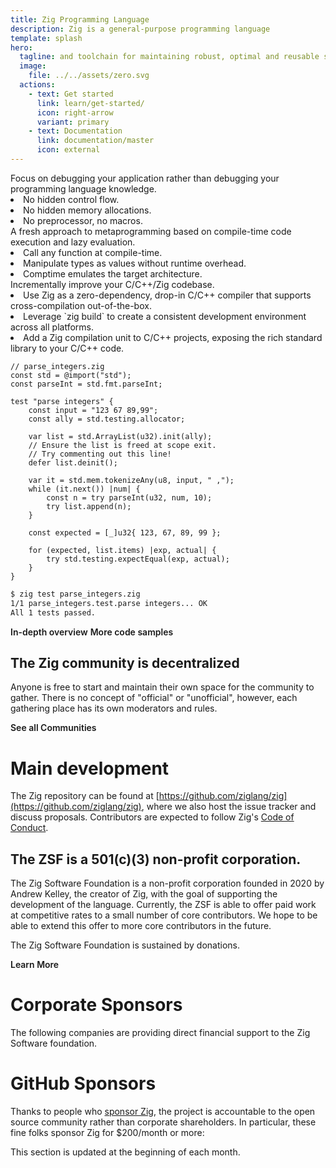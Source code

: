 ```yaml
---
title: Zig Programming Language
description: Zig is a general-purpose programming language
template: splash
hero:
  tagline: and toolchain for maintaining robust, optimal and reusable software.
  image:
    file: ../../assets/zero.svg
  actions:
    - text: Get started
      link: learn/get-started/
      icon: right-arrow
      variant: primary
    - text: Documentation
      link: documentation/master
      icon: external
---
```


<CardGrid>
<article>
  <Card title="⚡ A Simple Language" icon="star">
    Focus on debugging your application rather than debugging your programming language knowledge.
    <li> No hidden control flow.</li>
    <li> No hidden memory allocations.</li>
    <li> No preprocessor, no macros.</li>
  </Card>
  <Card title="⚡ Comptime" icon="star">
    A fresh approach to metaprogramming based on compile-time code execution and lazy evaluation.
    <li> Call any function at compile-time.</li>
    <li> Manipulate types as values without runtime overhead.</li>
    <li> Comptime emulates the target architecture.</li>
  </Card>
  <Card title="⚡ Maintain it with Zig" icon="star">
    Incrementally improve your C/C++/Zig codebase.
    <li> Use Zig as a zero-dependency, drop-in C/C++ compiler that supports cross-compilation out-of-the-box.</li>
    <li> Leverage `zig build` to create a consistent development environment across all platforms.</li>
    <li> Add a Zig compilation unit to C/C++ projects, exposing the rich standard library to your C/C++ code.</li>
  </Card>
</article>

<aside>

```zig
// parse_integers.zig
const std = @import("std");
const parseInt = std.fmt.parseInt;

test "parse integers" {
    const input = "123 67 89,99";
    const ally = std.testing.allocator;

    var list = std.ArrayList(u32).init(ally);
    // Ensure the list is freed at scope exit.
    // Try commenting out this line!
    defer list.deinit();

    var it = std.mem.tokenizeAny(u8, input, " ,");
    while (it.next()) |num| {
        const n = try parseInt(u32, num, 10);
        try list.append(n);
    }

    const expected = [_]u32{ 123, 67, 89, 99 };

    for (expected, list.items) |exp, actual| {
        try std.testing.expectEqual(exp, actual);
    }
}
```

```bash title="Running tests"
$ zig test parse_integers.zig
1/1 parse_integers.test.parse integers... OK
All 1 tests passed.
```

<IndexUrl>
    <a href="learn/overview/" class="button" style="color:var(--sl-color-white);text-decoration:none;font-weight: 600;font-size: var(--sl-text-lg);">In-depth overview</a>
</IndexUrl>

<IndexUrl>
    <a href="learn/samples/" class="button" style="color:var(--sl-color-white);text-decoration:none;font-weight: 600;font-size: var(--sl-text-lg);">More code samples</a>
</IndexUrl>
      </aside>
</CardGrid>


## The Zig community is decentralized
Anyone is free to start and maintain their own space for the community to gather.
There is no concept of "official" or "unofficial", however, each gathering place has its own moderators and rules.

<IndexUrl>
	<a href="https://github.com/ziglang/zig/wiki/Community" class="button" style="color:var(--sl-color-white);text-decoration:none;font-weight: 600;font-size: var(--sl-text-lg);">See all Communities</a>
</IndexUrl>

# Main development
The Zig repository can be found at [https://github.com/ziglang/zig](https://github.com/ziglang/zig), where we also host the issue tracker and discuss proposals.
Contributors are expected to follow Zig's [Code of Conduct](https://github.com/ziglang/zig/blob/master/.github/CODE_OF_CONDUCT.md).

## The ZSF is a 501(c)(3) non-profit corporation.

The Zig Software Foundation is a non-profit corporation founded in 2020 by Andrew Kelley, the creator of Zig, with the goal of supporting the development of the language. Currently, the ZSF is able to offer paid work at competitive rates to a small number of core contributors. We hope to be able to extend this offer to more core contributors in the future.

The Zig Software Foundation is sustained by donations.

<IndexUrl>
	<a href="zsf/" class="button" style="color:var(--sl-color-white);text-decoration:none;font-weight: 600;font-size: var(--sl-text-lg);">Learn More</a>
</IndexUrl>

# Corporate Sponsors
The following companies are providing direct financial support to the Zig Software foundation.

<MonetarySponsorLogos/>

# GitHub Sponsors
Thanks to people who [sponsor Zig](zsf/), the project is accountable to the open source community rather than corporate shareholders. In particular, these fine folks sponsor Zig for $200/month or more:

<GithubSponsors/>

This section is updated at the beginning of each month.
